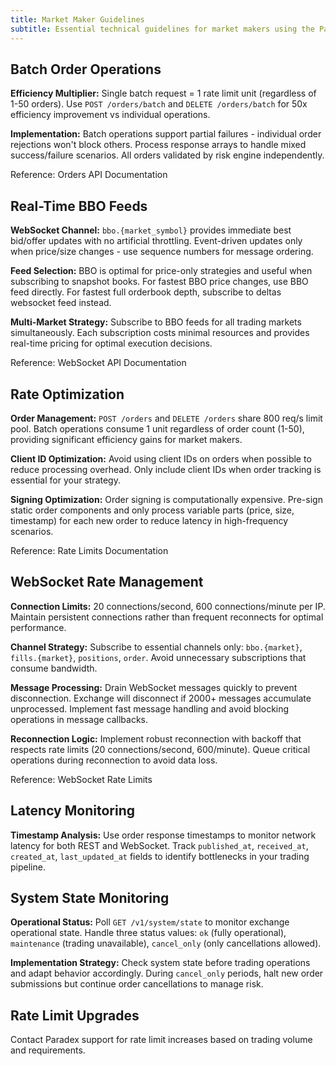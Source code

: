 ```yaml
---
title: Market Maker Guidelines
subtitle: Essential technical guidelines for market makers using the Paradex API to optimize trading performance, manage rate limits, and implement efficient liquidity provision strategies.
---
```


## Batch Order Operations

**Efficiency Multiplier:** Single batch request = 1 rate limit unit (regardless of 1-50 orders). Use `POST /orders/batch` and `DELETE /orders/batch` for 50x efficiency improvement vs individual operations.

**Implementation:** Batch operations support partial failures - individual order rejections won't block others. Process response arrays to handle mixed success/failure scenarios. All orders validated by risk engine independently.

<Tip>
Reference: Orders API Documentation
</Tip>

## Real-Time BBO Feeds

**WebSocket Channel:** `bbo.{market_symbol}` provides immediate best bid/offer updates with no artificial throttling. Event-driven updates only when price/size changes - use sequence numbers for message ordering.

**Feed Selection:** BBO is optimal for price-only strategies and useful when subscribing to snapshot books. For fastest BBO price changes, use BBO feed directly. For fastest full orderbook depth, subscribe to deltas websocket feed instead.

**Multi-Market Strategy:** Subscribe to BBO feeds for all trading markets simultaneously. Each subscription costs minimal resources and provides real-time pricing for optimal execution decisions.

<Tip>
Reference: WebSocket API Documentation
</Tip>

## Rate Optimization

**Order Management:** `POST /orders` and `DELETE /orders` share 800 req/s limit pool. Batch operations consume 1 unit regardless of order count (1-50), providing significant efficiency gains for market makers.

**Client ID Optimization:** Avoid using client IDs on orders when possible to reduce processing overhead. Only include client IDs when order tracking is essential for your strategy.

**Signing Optimization:** Order signing is computationally expensive. Pre-sign static order components and only process variable parts (price, size, timestamp) for each new order to reduce latency in high-frequency scenarios.

<Tip>
Reference: Rate Limits Documentation
</Tip>

## WebSocket Rate Management

**Connection Limits:** 20 connections/second, 600 connections/minute per IP. Maintain persistent connections rather than frequent reconnects for optimal performance.

**Channel Strategy:** Subscribe to essential channels only: `bbo.{market}`, `fills.{market}`, `positions`, `order`. Avoid unnecessary subscriptions that consume bandwidth.

**Message Processing:** Drain WebSocket messages quickly to prevent disconnection. Exchange will disconnect if 2000+ messages accumulate unprocessed. Implement fast message handling and avoid blocking operations in message callbacks.

**Reconnection Logic:** Implement robust reconnection with backoff that respects rate limits (20 connections/second, 600/minute). Queue critical operations during reconnection to avoid data loss.

<Tip>
Reference: WebSocket Rate Limits
</Tip>

## Latency Monitoring

**Timestamp Analysis:** Use order response timestamps to monitor network latency for both REST and WebSocket. Track `published_at`, `received_at`, `created_at`, `last_updated_at` fields to identify bottlenecks in your trading pipeline.

## System State Monitoring

**Operational Status:** Poll `GET /v1/system/state` to monitor exchange operational state. Handle three status values: `ok` (fully operational), `maintenance` (trading unavailable), `cancel_only` (only cancellations allowed).

**Implementation Strategy:** Check system state before trading operations and adapt behavior accordingly. During `cancel_only` periods, halt new order submissions but continue order cancellations to manage risk.

## Rate Limit Upgrades

Contact Paradex support for rate limit increases based on trading volume and requirements.
